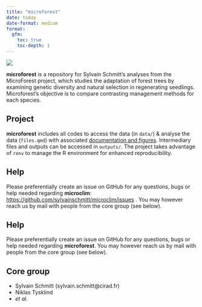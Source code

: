 ```yaml
---
title: "microforest"
date: today
date-format: medium
format: 
  gfm:
    toc: true
    toc-depth: 1
---
```


[![](https://www.repostatus.org/badges/latest/wip.svg)](https://www.repostatus.org/#wip)

**microforest** is a repository for Sylvain Schmitt's analyses from the MicroForest project, which studies the adaptation of forest trees by examining genetic diversity and natural selection in regenerating seedlings. Microforest's objective is to compare contrasting management methods for each species.

## Project

**microforest** includes all codes to access the data (in `data/`) & analyse the data (`files.qmd`) with associated [documentation and figures](https://sylvainschmitt.github.io/microclim/). Intermediary files and outputs can be accessed in `outputs/`. The project takes advantage of `renv` to manage the R environment for enhanced reproducibility.

## Help

Please preferentially create an issue on GitHub for any questions, bugs or help needed regarding **microclim**: [https://github.com/sylvainschmitt/microclim/issues](https://github.com/Bsylvainschmitt/microclim/issues){.uri} . You may however reach us by mail with people from the core group (see below).

## Help

Please preferentially create an issue on GitHub for any questions, bugs or help needed regarding **microforest**. You may however reach us by mail with people from the core group (see below).

## Core group

-   Sylvain Schmitt (sylvain.schmitt\@cirad.fr)
-   Niklas Tysklind
-   *et al.*

